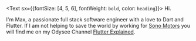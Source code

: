 <Text sx={{fontSize: [4, 5, 6], fontWeight: `bold`, color: `heading`}}>
    Hi.
</Text>

I'm Max, a passionate full stack software engineer with a love to Dart and Flutter.
If I am not helping to save the world by working for [Sono Motors](https://sonomotors.com/) you will
find me on my Odysee Channel [Flutter Explained](https://odysee.com/@flutterexplained:7).
